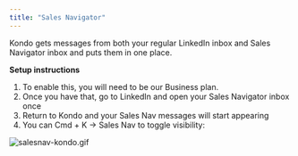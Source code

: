 ```yaml
---
title: "Sales Navigator"
---
```


Kondo gets messages from both your regular LinkedIn inbox and Sales Navigator inbox and puts them in one place. 

**Setup instructions**

1. To enable this, you will need to be our Business plan.
2. Once you have that, go to LinkedIn and open your Sales Navigator inbox once
3. Return to Kondo and your Sales Nav messages will start appearing
4. You can Cmd + K -\> Sales Nav to toggle visibility:

![salesnav-kondo.gif](/images/salesnav-kondo.gif)